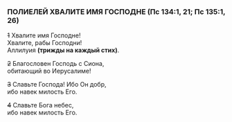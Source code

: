 ### ПОЛИЕЛЕЙ ХВАЛИТЕ ИМЯ ГОСПОДНЕ (Пс 134:1, 21; Пс 135:1, 26)

~~1~~ Хвалите имя Господне!  
Хвалите, рабы Господни!  
Аллилуия **(трижды на каждый стих)**.

~~2~~ Благословен Господь с Сиона,  
обитающий во Иерусалиме!

~~3~~ Славьте Господа! Ибо Он добр,  
ибо навек милость Его.

~~4~~ Славьте Бога небес,  
ибо навек милость Его.
